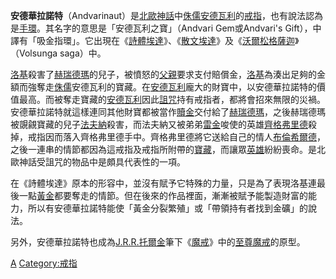 '''安德華拉諾特'''（Andvarinaut）是[[北歐神話|北歐神話]]中[[侏儒_(北歐神話)|侏儒]][[安德瓦利|安德瓦利]]的[[戒指|戒指]]，也有說法認為是[[手環|手環]]。其名字的意思是「安德瓦利之寶」（Andvari Gem或Andvari's Gift），中譯有「吸金指環」。它出現在《[[詩體埃達|詩體埃達]]》、《[[散文埃達|散文埃達]]》及《[[沃爾松格薩迦|沃爾松格薩迦]]》（Volsunga saga）中。

[[洛基|洛基]]殺害了[[赫瑞德瑪|赫瑞德瑪]]的兒子，被憤怒的[[父親|父親]]要求支付賠償金，[[洛基|洛基]]為湊出足夠的金額而強奪走[[侏儒_(北歐神話)|侏儒]]安德瓦利的寶藏。在[[安德瓦利|安德瓦利]]龐大的財寶中，以安德華拉諾特的價值最高。而被奪走寶藏的[[安德瓦利|安德瓦利]]因此[[詛咒|詛咒]]持有戒指者，都將會招來無限的災禍。安德華拉諾特就這樣連同其他財寶都被當作[[贖金|贖金]]交付給了[[赫瑞德瑪|赫瑞德瑪]]，之後赫瑞德瑪被覬覦寶藏的兒子[[法夫納|法夫納]]殺害，而法夫納又被弟弟[[雷金|雷金]]唆使的英雄[[齊格弗里德|齊格弗里德]]殺掉，戒指因而落入齊格弗里德手中。齊格弗里德將它送給自己的情人[[布倫希爾德|布倫希爾德]]，之後一連串的情節都因為這戒指及戒指所附帶的[[寶藏|寶藏]]，而讓眾[[英雄|英雄]]紛紛喪命。是北歐神話受詛咒的物品中是頗具代表性的一項。

在《詩體埃達》原本的形容中，並沒有賦予它特殊的力量，只是為了表現洛基連最後一點[[黃金|黃金]]都要奪走的情節。但在後來的作品裡面，漸漸被賦予能製造財富的能力，所以有安德華拉諾特能使「黃金分裂繁殖」或「帶領持有者找到金礦」的說法。

另外，安德華拉諾特也成為[[托爾金|J.R.R.托爾金]]筆下《[[魔戒|魔戒]]》中的[[至尊魔戒|至尊魔戒]]的原型。

{{北歐神話}}

[[Category:北歐神器|A]]
[[Category:戒指|Category:戒指]]